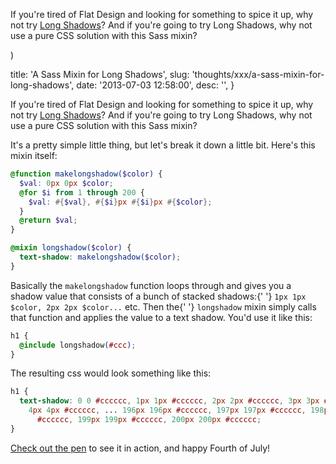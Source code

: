 

  <p>
    If you're tired of Flat Design and looking for something to spice it up, why
    not try <a href="http://dribbble.com/search?q=long+shadow">Long Shadows</a>?
    And if you're going to try Long Shadows, why not use a pure CSS solution
    with this Sass mixin?
  </p>
)


  title: 'A Sass Mixin for Long Shadows',
  slug: 'thoughts/xxx/a-sass-mixin-for-long-shadows',
  date: '2013-07-03 12:58:00',
  desc: '',
}

<p>
  If you're tired of Flat Design and looking for something to spice it up, why
  not try <a href="http://dribbble.com/search?q=long+shadow">Long Shadows</a>?
  And if you're going to try Long Shadows, why not use a pure CSS solution with
  this Sass mixin?
</p>

<Codepen hash="AjKay" user="danieltott" />

<p>
  It's a pretty simple little thing, but let's break it down a little bit.
  Here's this mixin itself:
</p>

```scss
@function makelongshadow($color) {
  $val: 0px 0px $color;
  @for $i from 1 through 200 {
    $val: #{$val}, #{$i}px #{$i}px #{$color};
  }
  @return $val;
}

@mixin longshadow($color) {
  text-shadow: makelongshadow($color);
}
```

<p>
  Basically the <code>makelongshadow</code> function loops through and gives you
  a shadow value that consists of a bunch of stacked shadows:{' '}
  <code>1px 1px $color, 2px 2px $color...</code> etc. Then the{' '}
  <code>longshadow</code> mixin simply calls that function and applies the value
  to a text shadow. You'd use it like this:
</p>

```css
h1 {
  @include longshadow(#ccc);
}
```

<p>The resulting css would look something like this:</p>

```css
h1 {
  text-shadow: 0 0 #cccccc, 1px 1px #cccccc, 2px 2px #cccccc, 3px 3px #cccccc,
    4px 4px #cccccc, ... 196px 196px #cccccc, 197px 197px #cccccc, 198px 198px
      #cccccc, 199px 199px #cccccc, 200px 200px #cccccc;
}
```

<p>
  <a href="http://codepen.io/danieltott/pen/AjKay">Check out the pen</a> to see
  it in action, and happy Fourth of July!
</p>
